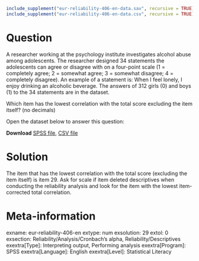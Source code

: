 ```r
include_supplement("eur-reliability-406-en-data.sav", recursive = TRUE)
include_supplement("eur-reliability-406-en-data.csv", recursive = TRUE)
```

Question
========
A researcher working at the psychology institute investigates alcohol abuse among adolescents. The researcher designed 34 statements the adolescents can agree or disagree with on a four-point scale (1 = completely agree; 2 = somewhat agree; 3 = somewhat disagree; 4 = completely disagree). An example of a statement is: When I feel lonely, I enjoy drinking an alcoholic beverage. The answers of 312 girls (0) and boys (1) to the 34 statements are in the dataset. 

Which item has the lowest correlation with the total score excluding the item itself? (no decimals)

Open the dataset below to answer this question:

**Download** [SPSS file](eur-reliability-406-en-data.sav), [CSV file](eur-reliability-406-en-data.csv)


Solution
========
The item that has the lowest correlation with the total score (excluding the item itself) is item 29. Ask for scale if item deleted descriptives when conducting the reliability analysis and look for the item with the lowest item-corrected total correlation.


Meta-information
================
exname: eur-reliability-406-en
extype: num
exsolution: 29
extol: 0
exsection: Reliability/Analysis/Cronbach's alpha, Reliability/Descriptives
exextra[Type]: Interpreting output, Performing analysis
exextra[Program]: SPSS
exextra[Language]: English
exextra[Level]: Statistical Literacy
